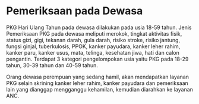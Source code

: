 
# Pemeriksaan pada Dewasa

PKG Hari Ulang Tahun pada dewasa dilakukan pada usia 18-59 tahun. Jenis Pemeriksaan PKG pada dewasa meliputi merokok, tingkat aktivitas fisik, status gizi, gigi, tekanan darah, gula darah, risiko stroke, risiko jantung, fungsi ginjal, tuberkulosis, PPOK, kanker payudara, kanker leher rahim, kanker paru, kanker usus, mata, telinga, kesehatan jiwa, hati dan calon pengantin. Terdapat 3 kategori pengelompokan usia yaitu PKG pada 18-29 tahun, 30-39 tahun dan 40-59 tahun.

Orang dewasa perempuan yang sedang hamil, akan mendapatkan layanan PKG selain skrining kanker leher rahim, kanker payudara dan pemeriksaan lain yang dianggap mengganggu kehamilan, kemudian diarahkan ke layanan ANC.

<DocCardList />

